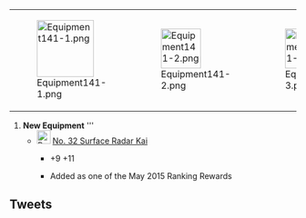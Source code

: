<!--Ranking Reward: -->
{| class="wikitable"
|-
| style="width:100px;" |[[File:Equipment141-1.png|100px]]
| style="width:100px;" |[[File:Equipment141-2.png|70px]]
| style="width:100px;" |[[File:Equipment141-3.png|70px]]
| style="width:100px;" |[[File:Equipment141-4.png|70px]]
|}

# '''New Equipment''' <!--as '''May 2015 Ranking Reward-->'''
#* [[File:Radar.png|24px|link=Type 32 Surface RADAR Kai]] [[Type 32 Surface RADAR Kai|No. 32 Surface Radar Kai]]
#** {{Hit}}+9 {{LOS}}+11 
#** Added as one of the May 2015 Ranking Rewards

==Tweets==
{{MultiTweet
|MultiTweetID = patchNotes
|color = #ace
|title = Notes
|link14 = https://twitter.com/KanColle_STAFF/status/611796770406838272
|EN14 = In the Information tab below the KanColle game, we will be announcing the monthly operation, "May Operation's", results. We will also be sending modest prizes to each top ranker in turn. *Details may be read in the "From the executive base" community. Thank you!
|TL14 = TL: [[User:KancolleChatlogger|KancolleChatlogger]]
|JP14 = 「艦これ」ゲーム画面下【情報】において、月次作戦【五月作戦】結果情報を発表致しました。同トップランカー提督に贈るささやかな武勲褒賞も、該当提督に順次配信開始しています。※同詳細は公式コミュニティの「運営鎮守府からのお知らせ」をご覧ください。どうぞよろしくお願い致します！
}}